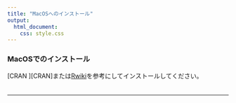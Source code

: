 ```yaml
---
title: "MacOSへのインストール"
output:
  html_document:
    css: style.css
---
```


### MacOSでのインストール
[CRAN <i class="fa fa-external-link"></i>][CRAN]または[Rwiki](http://www.okadajp.org/RWiki/?RjpWiki)を参考にしてインストールしてください。  
　  

---
